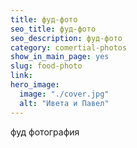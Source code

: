 ---
title: фуд-фото
seo_title: фуд-фото
seo_description: фуд-фото
category: comertial-photos
show_in_main_page: yes
slug: food-photo
link:
hero_image:
  image: "./cover.jpg"
  alt: "Ивета и Павел"
---
фуд фотография
